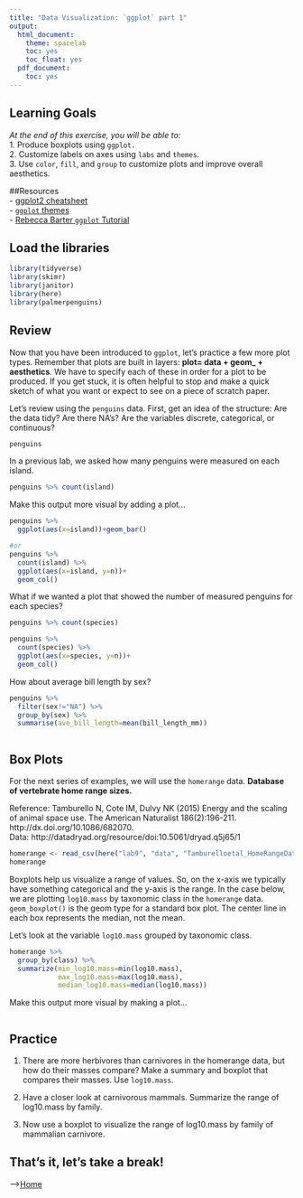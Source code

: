 ```yaml
---
title: "Data Visualization: `ggplot` part 1"
output:
  html_document:
    theme: spacelab
    toc: yes
    toc_float: yes
  pdf_document:
    toc: yes
---
```


## Learning Goals
*At the end of this exercise, you will be able to:*    
1. Produce boxplots using `ggplot.`  
2. Customize labels on axes using `labs` and `themes`.  
3. Use `color`, `fill`, and `group` to customize plots and improve overall aesthetics.  

##Resources  
- [ggplot2 cheatsheet](https://www.rstudio.com/wp-content/uploads/2015/03/ggplot2-cheatsheet.pdf)  
- [`ggplot` themes](https://ggplot2.tidyverse.org/reference/ggtheme.html)  
- [Rebecca Barter `ggplot` Tutorial](http://www.rebeccabarter.com/blog/2017-11-17-ggplot2_tutorial/)  

## Load the libraries
```r
library(tidyverse)
library(skimr)
library(janitor)
library(here)
library(palmerpenguins)
```

## Review
Now that you have been introduced to `ggplot`, let's practice a few more plot types. Remember that plots are built in layers: **plot= data + geom_ + aesthetics**. We have to specify each of these in order for a plot to be produced. If you get stuck, it is often helpful to stop and make a quick sketch of what you want or expect to see on a piece of scratch paper.  

Let's review using the `penguins` data. First, get an idea of the structure: Are the data tidy? Are there NA's? Are the variables discrete, categorical, or continuous?
```r
penguins
```

In a previous lab, we asked how many penguins were measured on each island.
```r
penguins %>% count(island)
```

Make this output more visual by adding a plot...
```r
penguins %>% 
  ggplot(aes(x=island))+geom_bar()
```
```r
#or
penguins %>% 
  count(island) %>% 
  ggplot(aes(x=island, y=n))+
  geom_col()
```

What if we wanted a plot that showed the number of measured penguins for each species?
```r
penguins %>% count(species)
```

```r
penguins %>% 
  count(species) %>% 
  ggplot(aes(x=species, y=n))+
  geom_col()
```

How about average bill length by sex?
```r
penguins %>% 
  filter(sex!="NA") %>% 
  group_by(sex) %>% 
  summarise(ave_bill_length=mean(bill_length_mm))
```

```r

```

## Box Plots
For the next series of examples, we will use the `homerange` data.  **Database of vertebrate home range sizes.**   

Reference: Tamburello N, Cote IM, Dulvy NK (2015) Energy and the scaling of animal space use. The American Naturalist 186(2):196-211. http://dx.doi.org/10.1086/682070.  
Data: http://datadryad.org/resource/doi:10.5061/dryad.q5j65/1  

```r
homerange <- read_csv(here("lab9", "data", "Tamburelloetal_HomeRangeDatabase.csv"))
homerange
```

Boxplots help us visualize a range of values. So, on the x-axis we typically have something categorical and the y-axis is the range. In the case below, we are plotting `log10.mass` by taxonomic class in the `homerange` data. `geom_boxplot()` is the geom type for a standard box plot. The center line in each box represents the median, not the mean.

Let's look at the variable `log10.mass` grouped by taxonomic class.
```r
homerange %>% 
  group_by(class) %>% 
  summarize(min_log10.mass=min(log10.mass),
            max_log10.mass=max(log10.mass),
            median_log10.mass=median(log10.mass))
```

Make this output more visual by making a plot...
```r

```

## Practice
1. There are more herbivores than carnivores in the homerange data, but how do their masses compare? Make a summary and boxplot that compares their masses. Use `log10.mass`.


2. Have a closer look at carnivorous mammals. Summarize the range of log10.mass by family.


3. Now use a boxplot to visualize the range of log10.mass by family of mammalian carnivore.


## That's it, let's take a break!   

-->[Home](https://jmledford3115.github.io/datascibiol/)